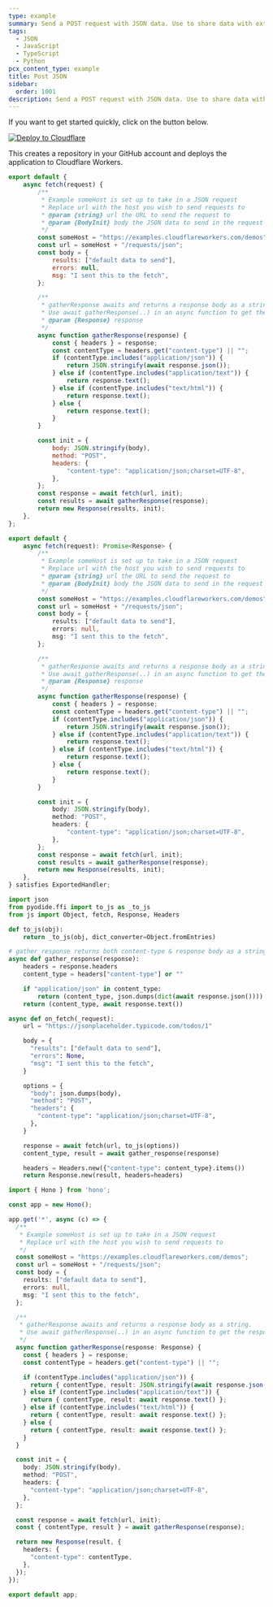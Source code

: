 ```yaml
---
type: example
summary: Send a POST request with JSON data. Use to share data with external servers.
tags:
  - JSON
  - JavaScript
  - TypeScript
  - Python
pcx_content_type: example
title: Post JSON
sidebar:
  order: 1001
description: Send a POST request with JSON data. Use to share data with external servers.
---
```


If you want to get started quickly, click on the button below.

[![Deploy to Cloudflare](https://deploy.workers.cloudflare.com/button)](https://deploy.workers.cloudflare.com/?url=https://github.com/cloudflare/docs-examples/tree/main/workers/post-json)

This creates a repository in your GitHub account and deploys the application to Cloudflare Workers.


<Tabs syncKey="workersExamples"> <TabItem label="JavaScript" icon="seti:javascript">

```js
export default {
	async fetch(request) {
		/**
		 * Example someHost is set up to take in a JSON request
		 * Replace url with the host you wish to send requests to
		 * @param {string} url the URL to send the request to
		 * @param {BodyInit} body the JSON data to send in the request
		 */
		const someHost = "https://examples.cloudflareworkers.com/demos";
		const url = someHost + "/requests/json";
		const body = {
			results: ["default data to send"],
			errors: null,
			msg: "I sent this to the fetch",
		};

		/**
		 * gatherResponse awaits and returns a response body as a string.
		 * Use await gatherResponse(..) in an async function to get the response body
		 * @param {Response} response
		 */
		async function gatherResponse(response) {
			const { headers } = response;
			const contentType = headers.get("content-type") || "";
			if (contentType.includes("application/json")) {
				return JSON.stringify(await response.json());
			} else if (contentType.includes("application/text")) {
				return response.text();
			} else if (contentType.includes("text/html")) {
				return response.text();
			} else {
				return response.text();
			}
		}

		const init = {
			body: JSON.stringify(body),
			method: "POST",
			headers: {
				"content-type": "application/json;charset=UTF-8",
			},
		};
		const response = await fetch(url, init);
		const results = await gatherResponse(response);
		return new Response(results, init);
	},
};
```

</TabItem> <TabItem label="TypeScript" icon="seti:typescript">

```ts
export default {
	async fetch(request): Promise<Response> {
		/**
		 * Example someHost is set up to take in a JSON request
		 * Replace url with the host you wish to send requests to
		 * @param {string} url the URL to send the request to
		 * @param {BodyInit} body the JSON data to send in the request
		 */
		const someHost = "https://examples.cloudflareworkers.com/demos";
		const url = someHost + "/requests/json";
		const body = {
			results: ["default data to send"],
			errors: null,
			msg: "I sent this to the fetch",
		};

		/**
		 * gatherResponse awaits and returns a response body as a string.
		 * Use await gatherResponse(..) in an async function to get the response body
		 * @param {Response} response
		 */
		async function gatherResponse(response) {
			const { headers } = response;
			const contentType = headers.get("content-type") || "";
			if (contentType.includes("application/json")) {
				return JSON.stringify(await response.json());
			} else if (contentType.includes("application/text")) {
				return response.text();
			} else if (contentType.includes("text/html")) {
				return response.text();
			} else {
				return response.text();
			}
		}

		const init = {
			body: JSON.stringify(body),
			method: "POST",
			headers: {
				"content-type": "application/json;charset=UTF-8",
			},
		};
		const response = await fetch(url, init);
		const results = await gatherResponse(response);
		return new Response(results, init);
	},
} satisfies ExportedHandler;
```

</TabItem> <TabItem label="Python" icon="seti:python">

```py
import json
from pyodide.ffi import to_js as _to_js
from js import Object, fetch, Response, Headers

def to_js(obj):
    return _to_js(obj, dict_converter=Object.fromEntries)

# gather_response returns both content-type & response body as a string
async def gather_response(response):
    headers = response.headers
    content_type = headers["content-type"] or ""

    if "application/json" in content_type:
        return (content_type, json.dumps(dict(await response.json())))
    return (content_type, await response.text())

async def on_fetch(_request):
    url = "https://jsonplaceholder.typicode.com/todos/1"

    body = {
      "results": ["default data to send"],
      "errors": None,
      "msg": "I sent this to the fetch",
    }

    options = {
      "body": json.dumps(body),
      "method": "POST",
      "headers": {
        "content-type": "application/json;charset=UTF-8",
      },
    }

    response = await fetch(url, to_js(options))
    content_type, result = await gather_response(response)

    headers = Headers.new({"content-type": content_type}.items())
    return Response.new(result, headers=headers)
```

</TabItem> <TabItem label="Hono" icon="seti:typescript">

```ts
import { Hono } from 'hono';

const app = new Hono();

app.get('*', async (c) => {
  /**
   * Example someHost is set up to take in a JSON request
   * Replace url with the host you wish to send requests to
   */
  const someHost = "https://examples.cloudflareworkers.com/demos";
  const url = someHost + "/requests/json";
  const body = {
    results: ["default data to send"],
    errors: null,
    msg: "I sent this to the fetch",
  };

  /**
   * gatherResponse awaits and returns a response body as a string.
   * Use await gatherResponse(..) in an async function to get the response body
   */
  async function gatherResponse(response: Response) {
    const { headers } = response;
    const contentType = headers.get("content-type") || "";

    if (contentType.includes("application/json")) {
      return { contentType, result: JSON.stringify(await response.json()) };
    } else if (contentType.includes("application/text")) {
      return { contentType, result: await response.text() };
    } else if (contentType.includes("text/html")) {
      return { contentType, result: await response.text() };
    } else {
      return { contentType, result: await response.text() };
    }
  }

  const init = {
    body: JSON.stringify(body),
    method: "POST",
    headers: {
      "content-type": "application/json;charset=UTF-8",
    },
  };

  const response = await fetch(url, init);
  const { contentType, result } = await gatherResponse(response);

  return new Response(result, {
    headers: {
      "content-type": contentType,
    },
  });
});

export default app;
```

</TabItem> </Tabs>
